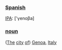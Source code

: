 ===[[Spanish]]===

[[IPA]]: ['γenoβa]

===[[noun]]===

([[The]] [[city]] [[of]]) [[Genoa]], [[Italy]]